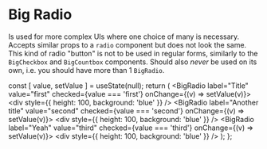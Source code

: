 


# Big Radio
Is used for more complex UIs where one choice of many is necessary. Accepts similar props to a `radio` component but does not look the same. This kind of radio "button" is not to be used in regular forms, similarly to the `BigCheckbox` and `BigCountbox` components. Should also _never_ be used on its own, i.e. you should have more than 1 `BigRadio`.


  const [ value, setValue ] = useState(null);
  return (
    <Playground component={BigRadio}>
      <Flex vSpacing={Sizes.DEFAULT}>
        <FlexItem flex>
          <BigRadio
            label="Title"
            value="first"
            checked={value === 'first'}
            onChange={(v) => setValue(v)}>
            <div style={{ height: 100, background: 'blue' }} />
          </BigRadio>
        </FlexItem>
        <FlexItem flex>
          <BigRadio
            label="Another title"
            value="second"
            checked={value === 'second'}
            onChange={(v) => setValue(v)}>
            <div style={{ height: 100, background: 'blue' }} />
          </BigRadio>
        </FlexItem>
        <FlexItem flex>
          <BigRadio
            label="Yeah"
            value="third"
            checked={value === 'third'}
            onChange={(v) => setValue(v)}>
            <div style={{ height: 100, background: 'blue' }} />
          </BigRadio>
        </FlexItem>
      </Flex>
    </Playground>
  );
};

<Wrapper />
